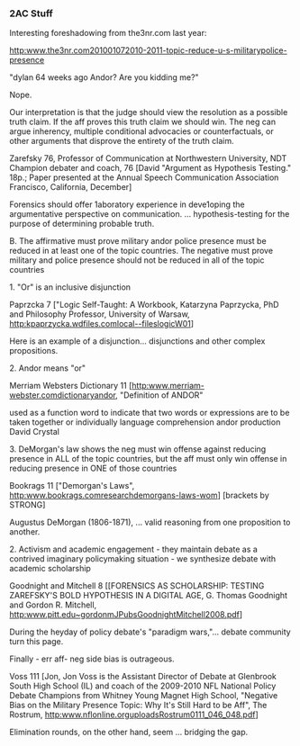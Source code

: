 ===2AC Stuff===

Interesting foreshadowing from the3nr.com last year:

http:www.the3nr.com201001072010-2011-topic-reduce-u-s-militarypolice-presence

"dylan 64 weeks ago
Andor? Are you kidding me?"

Nope.

Our interpretation is that the judge should view the resolution as a possible truth claim. If the aff proves this truth claim we should win. The neg can argue inherency, multiple conditional advocacies or counterfactuals, or other arguments that disprove the entirety of the truth claim.

Zarefsky 76, Professor of Communication at Northwestern University, NDT Champion debater and coach, 76 [David "Argument as Hypothesis Testing." 18p.; Paper presented at the Annual Speech Communication Association Francisco, California, December]

Forensics should offer 1aboratory experience in deve1oping the argumentative perspective on communication. ... hypothesis-testing for the purpose of determining probable truth.

B.  The affirmative must prove military andor police presence must be reduced in at least one of the topic countries. The negative must prove military and police presence should not be reduced in all of the topic countries

1.  "Or" is an inclusive disjunction

Paprzcka 7 ["Logic Self-Taught: A Workbook, Katarzyna Paprzycka, PhD and Philosophy Professor, University of Warsaw, http:kpaprzycka.wdfiles.comlocal--fileslogicW01]

Here is an example of a disjunction... disjunctions and other complex propositions.

2. Andor means "or"

Merriam Websters Dictionary 11 [http:www.merriam-webster.comdictionaryandor, "Definition of ANDOR"

used as a function word to indicate that two words or expressions are to be taken together or individually language comprehension andor production David Crystal


3. DeMorgan's law shows the neg must win offense against reducing presence in ALL of the topic countries, but the aff must only win offense in reducing presence in ONE of those countries

Bookrags 11 ["Demorgan's Laws", http:www.bookrags.comresearchdemorgans-laws-wom] [brackets by STRONG]

Augustus DeMorgan (1806-1871), ... valid reasoning from one proposition to another.

 

2. Activism and academic engagement - they maintain debate as a contrived imaginary policymaking situation - we synthesize debate with academic scholarship

Goodnight and Mitchell 8 [[FORENSICS AS SCHOLARSHIP: TESTING ZAREFSKY'S BOLD HYPOTHESIS IN A DIGITAL AGE, G. Thomas Goodnight and Gordon R. Mitchell, http:www.pitt.edu~gordonmJPubsGoodnightMitchell2008.pdf]

During the heyday of policy debate's "paradigm wars,"... debate community turn this page.

Finally - err aff- neg side bias is outrageous.

Voss 111 [Jon, Jon Voss is the Assistant Director of Debate at Glenbrook South High School (IL) and coach of the 2009-2010 NFL National Policy Debate Champions from Whitney Young Magnet High School, "Negative Bias on the Military Presence Topic: Why It's Still Hard to be Aff", The Rostrum, http:www.nflonline.orguploadsRostrum0111_046_048.pdf]

Elimination rounds, on the other hand, seem ... bridging the gap.